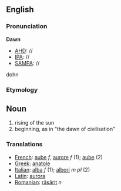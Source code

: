 ==English==
===Pronunciation===
'''Dawn'''
*[[AHD]]: //
*[[IPA]]: //
*[[SAMPA]]: //
dohn
===Etymology===
==Noun==

#rising of the sun
#beginning, as in "the dawn of civilisation"

===Translations===

*[[French]]: [[aube]] ''f'', [[aurore]] ''f'' (1); [[aube]] (2)
*[[Greek]]: [[anatole]]
*[[Italian]]: [[alba]] ''f'' (1); [[albori]] ''m pl'' (2)
*[[Latin]]: [[aurora]]
*[[Romanian]]: [[răsărit]] ''n''